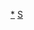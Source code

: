 {{asbox
|image=Flag of Saudi Arabia.svg
|category=沙特阿拉伯小作品
|subject=与[[沙特阿拉伯]]相关的
|name=Template:沙特阿拉伯小作品
}}<noinclude>[[Category:沙特阿拉伯小作品|*]][[Category:西亞小作品模板|S]]
</noinclude>